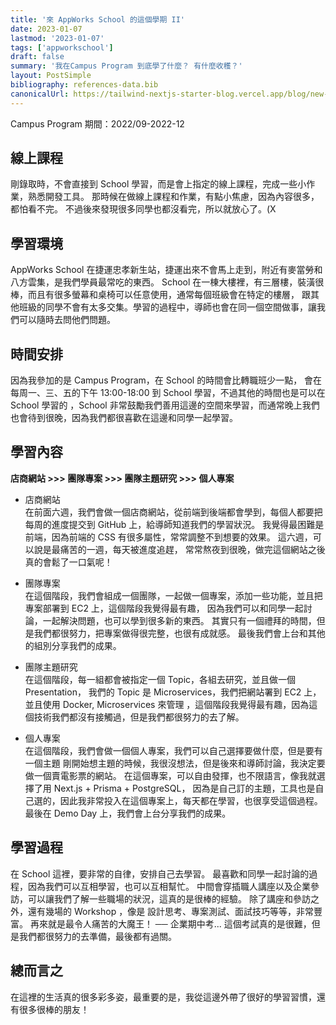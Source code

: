 ```yaml
---
title: '來 AppWorks School 的這個學期 II'
date: 2023-01-07
lastmod: '2023-01-07'
tags: ['appworkschool']
draft: false
summary: '我在Campus Program 到底學了什麼？ 有什麼收穫？'
layout: PostSimple
bibliography: references-data.bib
canonicalUrl: https://tailwind-nextjs-starter-blog.vercel.app/blog/new-features-in-v1/
---
```


Campus Program 期間：2022/09-2022-12

## 線上課程

剛錄取時，不會直接到 School 學習，而是會上指定的線上課程，完成一些小作業，熟悉開發工具。
那時候在做線上課程和作業，有點小焦慮，因為內容很多，都怕看不完。
不過後來發現很多同學也都沒看完，所以就放心了。(X

## 學習環境

AppWorks School 在捷運忠孝新生站，捷運出來不會馬上走到，附近有麥當勞和八方雲集，是我們學員最常吃的東西。
School 在一棟大樓裡，有三層樓，裝潢很棒，而且有很多螢幕和桌椅可以任意使用，通常每個班級會在特定的樓層，
跟其他班級的同學不會有太多交集。學習的過程中，導師也會在同一個空間做事，讓我們可以隨時去問他們問題。

## 時間安排

因為我參加的是 Campus Program，在 School 的時間會比轉職班少一點，
會在每周一、三、五的下午 13:00-18:00 到 School 學習，不過其他的時間也是可以在 School 學習的
，School 非常鼓勵我們善用這邊的空間來學習，而通常晚上我們也會待到很晚，因為我們都很喜歡在這邊和同學一起學習。

## 學習內容

**店商網站 >>> 團隊專案 >>> 團隊主題研究 >>> 個人專案**

- 店商網站<br/>
  在前面六週，我們會做一個店商網站，從前端到後端都會學到，每個人都要把每周的進度提交到 GitHub 上，給導師知道我們的學習狀況。
  我覺得最困難是前端，因為前端的 CSS 有很多屬性，常常調整不到想要的效果。 這六週，可以說是最痛苦的一週，每天被進度追趕，
  常常熬夜到很晚，做完這個網站之後真的會鬆了一口氣呢！

- 團隊專案<br/>
  在這個階段，我們會組成一個團隊，一起做一個專案，添加一些功能，並且把專案部署到 EC2 上，這個階段我覺得最有趣，
  因為我們可以和同學一起討論，一起解決問題，也可以學到很多新的東西。
  其實只有一個禮拜的時間，但是我們都很努力，把專案做得很完整，也很有成就感。
  最後我們會上台和其他的組別分享我們的成果。

- 團隊主題研究<br/>
  在這個階段，每一組都會被指定一個 Topic，各組去研究，並且做一個 Presentation，
  我們的 Topic 是 Microservices，我們把網站署到 EC2 上，並且使用 Docker, Microservices 來管理
  ，這個階段我覺得最有趣，因為這個技術我們都沒有接觸過，但是我們都很努力的去了解。

- 個人專案<br/>
  在這個階段，我們會做一個個人專案，我們可以自己選擇要做什麼，但是要有一個主題
  剛開始想主題的時候，我很沒想法，但是後來和導師討論，我決定要做一個賣電影票的網站。
  在這個專案，可以自由發揮，也不限語言，像我就選擇了用 Next.js + Prisma + PostgreSQL，
  因為是自己訂的主題，工具也是自己選的，因此我非常投入在這個專案上，每天都在學習，也很享受這個過程。
  最後在 Demo Day 上，我們會上台分享我們的成果。

## 學習過程

在 School 這裡，要非常的自律，安排自己去學習。
最喜歡和同學一起討論的過程，因為我們可以互相學習，也可以互相幫忙。
中間會穿插職人講座以及企業參訪，可以讓我們了解一些職場的狀況，這真的是很棒的經驗。
除了講座和參訪之外，還有幾場的 Workshop ，像是 設計思考、專案測試、面試技巧等等，非常豐富。
再來就是最令人痛苦的大魔王！ ── 企業期中考... 這個考試真的是很難，但是我們都很努力的去準備，最後都有過關。

## 總而言之

在這裡的生活真的很多彩多姿，最重要的是，我從這邊外帶了很好的學習習慣，還有很多很棒的朋友！

